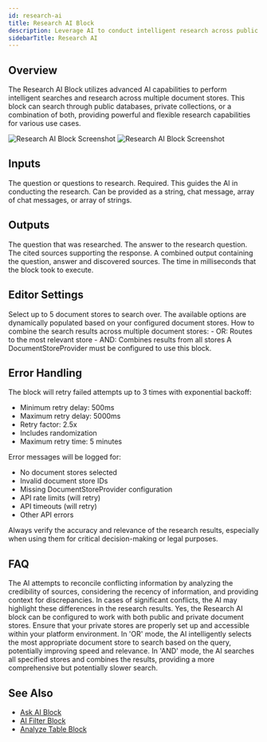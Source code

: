 ```yaml
---
id: research-ai
title: Research AI Block
description: Leverage AI to conduct intelligent research across public or private document stores
sidebarTitle: Research AI
---
```


## Overview

The Research AI Block utilizes advanced AI capabilities to perform intelligent searches and research across multiple document stores. This block can search through public databases, private collections, or a combination of both, providing powerful and flexible research capabilities for various use cases.

<Frame className="block dark:hidden">
  <img src="/block-reference/assets/research_ai_light.png" alt="Research AI Block Screenshot" />
</Frame>
<Frame className="hidden dark:block">
  <img src="/block-reference/assets/research_ai_dark.png" alt="Research AI Block Screenshot" />
</Frame>

## Inputs

<ParamField path="Question" type="string | chat-message | chat-message[] | string[]" required>
  The question or questions to research. Required. This guides the AI in conducting the research. Can be provided as a string, chat message, array of chat messages, or array of strings.
</ParamField>

## Outputs

<ResponseField name="Question" type="string">
  The question that was researched.
</ResponseField>

<ResponseField name="Answer" type="string">
  The answer to the research question.
</ResponseField>

<ResponseField name="Sources" type="object[]">
  The cited sources supporting the response.
</ResponseField>

<ResponseField name="All" type="string">
  A combined output containing the question, answer and discovered sources.
</ResponseField>

<ResponseField name="Duration" type="number">
  The time in milliseconds that the block took to execute.
</ResponseField>

## Editor Settings

<ParamField path="Document Store" type="string[]">
  Select up to 5 document stores to search over. The available options are dynamically populated based on your configured document stores.
</ParamField>

<ParamField path="Mode" type="string" default="OR">
  How to combine the search results across multiple document stores:
  - OR: Routes to the most relevant store
  - AND: Combines results from all stores
</ParamField>

<Note>
  A DocumentStoreProvider must be configured to use this block.
</Note>

## Error Handling

The block will retry failed attempts up to 3 times with exponential backoff:
- Minimum retry delay: 500ms
- Maximum retry delay: 5000ms
- Retry factor: 2.5x
- Includes randomization
- Maximum retry time: 5 minutes

Error messages will be logged for:
- No document stores selected
- Invalid document store IDs
- Missing DocumentStoreProvider configuration
- API rate limits (will retry)
- API timeouts (will retry)
- Other API errors

<Warning>
  Always verify the accuracy and relevance of the research results, especially when using them for critical decision-making or legal purposes.
</Warning>

## FAQ

<AccordionGroup>
  <Accordion title="How does the Research AI block handle conflicting information from different sources?">
    The AI attempts to reconcile conflicting information by analyzing the credibility of sources, considering the recency of information, and providing context for discrepancies. In cases of significant conflicts, the AI may highlight these differences in the research results.
  </Accordion>

  <Accordion title="Can I use the Research AI block with my own private document stores?">
    Yes, the Research AI block can be configured to work with both public and private document stores. Ensure that your private stores are properly set up and accessible within your platform environment.
  </Accordion>

  <Accordion title="How does the 'OR' search mode differ from the 'AND' mode?">
    In 'OR' mode, the AI intelligently selects the most appropriate document store to search based on the query, potentially improving speed and relevance. In 'AND' mode, the AI searches all specified stores and combines the results, providing a more comprehensive but potentially slower search.
  </Accordion>
</AccordionGroup>

## See Also

- [Ask AI Block](/block-reference/ai/ask-ai)
- [AI Filter Block](/block-reference/ai/ai-filter)
- [Analyze Table Block](/block-reference/ai/analyze-table)
